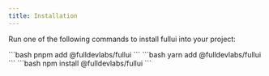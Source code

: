 ```yaml
---
title: Installation
---
```



Run one of the following commands to install fullui into your project:

<Tabs>
  <TabItem label="pnpm">
    ```bash
    pnpm add @fulldevlabs/fullui
    ```
  </TabItem>
  <TabItem label="yarn">
    ```bash
    yarn add @fulldevlabs/fullui
    ```
  </TabItem>
  <TabItem label="npm">
    ```bash
    npm install @fulldevlabs/fullui
    ```
  </TabItem>
</Tabs>